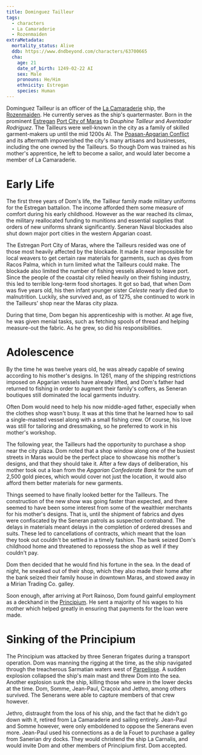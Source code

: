 ```yaml
---
title: Dominguez Tailleur
tags:
  - characters
  - La Camaraderie
  - Rozenmaiden
extraMetadata:
  mortality_status: Alive
  ddb: https://www.dndbeyond.com/characters/63700665
  cha:
    age: 21
    date_of_birth: 1249-02-22 AI
    sex: Male
    pronouns: He/Him
    ethnicity: Estregan
    species: Human
---
```


Dominguez Tailleur is an officer of the
[La Camaraderie](/organizations/la-camaraderie/) ship, the
[Rozenmaiden](/vehicles/rozenmaiden/). He currently serves as the ship's
quartermaster. Born in the prominent [Estregan](/locations/estrega/)
[Port City of Maras](/locations/port-maras/) to *Dauphine Tailleur* and
*Aventador Rodriguez*. The Tailleurs were well-known in the city as a family of
skilled garment-makers up until the mid 1200s AI. The
[Poasan-Apgarian Conflict](/events/poasan-apgarian-conflict/) and its
aftermath impoverished the city's many artisans and businesses, including the
one owned by the Tailleurs. So though Dom was trained as his mother's
apprentice, he left to become a sailor, and would later become a member of La
Camaraderie.

# Early Life

The first three years of Dom's life, the Tailleur family made military uniforms
for the Estregan battalion. The income afforded them some measure of comfort
during his early childhood. However as the war reached its climax, the military
reallocated funding to munitions and essential supplies that orders of new
uniforms shrank significantly. Seneran Naval blockades also shut down major port
cities in the western Apgarian coast.

The Estregan Port City of Maras, where the Tailleurs resided was one of those
most heavily affected by the blockade. It made it near impossible for local
weavers to get certain raw materials for garments, such as dyes from Racos
Palma, which in turn limited what the Tailleurs could make. The blockade also
limited the number of fishing vessels allowed to leave port. Since the people of
the coastal city relied heavily on their fishing industry, this led to terrible
long-term food shortages. It got so bad, that when Dom was five years old, his
then infant younger sister *Celeste* nearly died due to malnutrition. Luckily,
she survived and, as of 1275, she continued to work in the Tailleurs' shop near
the Maras city plaza.

During that time, Dom began his apprenticeship with is mother. At age five, he
was given menial tasks, such as fetching spools of thread and helping
measure-out the fabric. As he grew, so did his responsibilities.

# Adolescence

By the time he was twelve years old, he was already capable of sewing according
to his mother's designs. In 1261, many of the shipping restrictions imposed on
Apgarian vessels have already lifted, and Dom's father had returned to fishing
in order to augment their family's coffers, as Seneran boutiques still dominated
the local garments industry.

Often Dom would need to help his now middle-aged father, especially when the
clothes shop wasn't busy. It was at this time that he learned how to sail a
single-masted vessel along with a small fishing crew. Of course, his love was
still for tailoring and dressmaking, so he preferred to work in his mother's
workshop.

The following year, the Tailleurs had the opportunity to purchase a shop near
the city plaza. Dom noted that a shop window along one of the busiest streets in
Maras would be the perfect place to showcase his mother's designs, and that they
should take it. After a few days of deliberation, his mother took out a loan
from the *Apgarian Confederate Bank* for the sum of 2,500 gold pieces, which
would cover not just the location, it would also afford them better materials
for new garments.

Things seemed to have finally looked better for the Tailleurs. The construction
of the new show was going faster than expected, and there seemed to have been
some interest from some of the wealthier merchants for his mother's designs.
That is, until the shipment of fabrics and dyes were confiscated by the Seneran
patrols as suspected contraband. The delays in materials meant delays in the
completion of ordered dresses and suits. These led to cancellations of
contracts, which meant that the loan they took out couldn't be settled in a
timely fashion. The bank seized Dom's childhood home and threatened to repossess
the shop as well if they couldn't pay.

Dom then decided that he would find his fortune in the sea. In the dead of
night, he sneaked out of their shop, which they also made their home after the
bank seized their family house in downtown Maras, and stowed away in a Mirian
Trading Co. galley.

Soon enough, after arriving at Port Rainoso, Dom found gainful employment as a
deckhand in the [Principium](/vehicles/principium/). He sent a majority of
his wages to his mother which helped greatly in ensuring that payments for the
loan were made.

# Sinking of the Principium

The Principium was attacked by three Seneran frigates during a transport
operation. Dom was manning the rigging at the time, as the ship navigated
through the treacherous Sarmatian waters west of
[Parpelisse](/locations/parpelisse/). A sudden explosion collapsed the
ship's main mast and threw Dom into the sea. Another explosion sunk the ship,
killing those who were in the lower decks at the time. Dom, Somme, Jean-Paul,
Craçoix and Jethro, among others survived. The Senerans were able to capture
members of that crew however.

Jethro, distraught from the loss of his ship, and the fact that he didn't go
down with it, retired from La Camaraderie and sailing entirely. Jean-Paul and
Somme however, were only emboldened to oppose the Senerans even more. Jean-Paul
used his connections as a de la Fouet to purchase a galley from Sanerian dry
docks. They would christend the ship La Carnalis, and would invite Dom and other
members of Principium first. Dom accepted.
